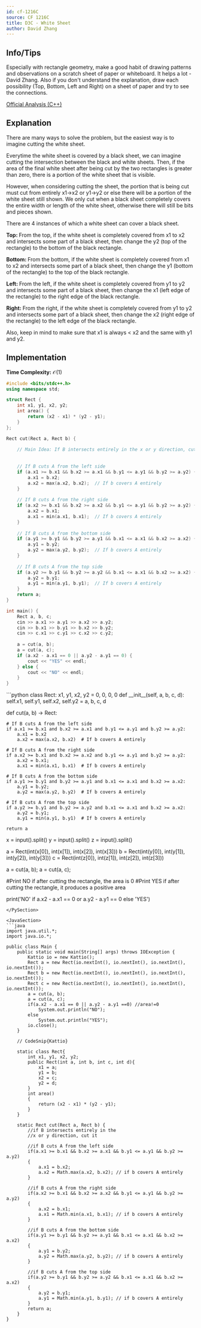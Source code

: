 ```yaml
---
id: cf-1216C
source: CF 1216C
title: D3C - White Sheet
author: David Zhang
---
```


## Info/Tips
Especially with rectangle geometry, make a good habit of drawing patterns and observations on a scratch sheet of paper or whiteboard. It helps a lot - David Zhang.
Also if you don't understand the explanation, draw each possibility (Top, Bottom, Left and Right) on a sheet of paper and try to see the connections.

[Official Analysis (C++)](https://codeforces.com/blog/entry/69954)

## Explanation

There are many ways to solve the problem, but the easiest way is to imagine cutting the white sheet. 

Everytime the white sheet is covered by a black sheet, we can imagine cutting the intersection between the black and white sheets. Then, if the area of the final white sheet after being cut by the two rectangles is greater than zero, there is a portion of the white sheet that is visible.

However, when considering cutting the sheet, the portion that is being cut must cut from entirely x1->x2 or y1->y2 or else there will be a portion of the white sheet still shown. We only cut when a black sheet completely covers the entire width or length of the white sheet, otherwise there will still be bits and pieces shown.


There are 4 instances of which a white sheet can cover a black sheet.

$\textbf{Top: }$ From the top, if the white sheet is completely covered from x1 to x2 and intersects some part of a black sheet, then change the y2 (top of the rectangle) to the bottom of the black rectangle.

$\textbf{Bottom: }$ From the bottom, if the white sheet is completely covered from x1 to x2 and intersects some part of a black sheet, then change the y1 (bottom of the rectangle) to the top of the black rectangle.

$\textbf{Left: }$ From the left, if the white sheet is completely covered from y1 to y2 and intersects some part of a black sheet, then change the x1 (left edge of the rectangle) to the right edge of the black rectangle.

$\textbf{Right: }$ From the right, if the white sheet is completely covered from y1 to y2 and intersects some part of a black sheet, then change the x2 (right edge of the rectangle) to the left edge of the black rectangle.

Also, keep in mind to make sure that x1 is always < x2 and the same with y1 and y2.

## Implementation

**Time Complexity:** $\mathcal{O}(1)$

<LanguageSection>

<CPPSection>

```cpp
#include <bits/stdc++.h>
using namespace std;

struct Rect {
	int x1, y1, x2, y2;
	int area() {
		return (x2 - x1) * (y2 - y1);
	}
};

Rect cut(Rect a, Rect b) {
	
	// Main Idea: If B intersects entirely in the x or y direction, cut it.
	
	
	// If B cuts A from the left side
	if (a.x1 >= b.x1 && b.x2 >= a.x1 && b.y1 <= a.y1 && b.y2 >= a.y2) {
		a.x1 = b.x2;
		a.x2 = max(a.x2, b.x2);  // If b covers A entirely
	}
	
	// If B cuts A from the right side
	if (a.x2 >= b.x1 && b.x2 >= a.x2 && b.y1 <= a.y1 && b.y2 >= a.y2) {
		a.x2 = b.x1;
		a.x1 = min(a.x1, b.x1);  // If b covers A entirely
	}
	
	// If B cuts A from the bottom side
	if (a.y1 >= b.y1 && b.y2 >= a.y1 && b.x1 <= a.x1 && b.x2 >= a.x2) {
		a.y1 = b.y2;
		a.y2 = max(a.y2, b.y2);  // If b covers A entirely
	}
	
	// If B cuts A from the top side
	if (a.y2 >= b.y1 && b.y2 >= a.y2 && b.x1 <= a.x1 && b.x2 >= a.x2) {
		a.y2 = b.y1;
		a.y1 = min(a.y1, b.y1);  // If b covers A entirely
	}
	return a;
}

int main() {
	Rect a, b, c;
	cin >> a.x1 >> a.y1 >> a.x2 >> a.y2;
	cin >> b.x1 >> b.y1 >> b.x2 >> b.y2;
	cin >> c.x1 >> c.y1 >> c.x2 >> c.y2;
	
	a = cut(a, b);
	a = cut(a, c);
	if (a.x2 - a.x1 == 0 || a.y2 - a.y1 == 0) {
		cout << "YES" << endl;
	} else {
		cout << "NO" << endl;
	}
}
```

</CPPSection>

<PySection>
```python
class Rect: 
	x1, y1, x2, y2 = 0, 0, 0, 0
	def __init__(self, a, b, c, d):
		self.x1, self.y1, self.x2, self.y2 = a, b, c, d

def cut(a, b) -> Rect:
  
	# If B cuts A from the left side
	if a.x1 >= b.x1 and b.x2 >= a.x1 and b.y1 <= a.y1 and b.y2 >= a.y2:
		a.x1 = b.x2
		a.x2 = max(a.x2, b.x2)  # If b covers A entirely
	
	# If B cuts A from the right side
	if a.x2 >= b.x1 and b.x2 >= a.x2 and b.y1 <= a.y1 and b.y2 >= a.y2:  
		a.x2 = b.x1;
		a.x1 = min(a.x1, b.x1)  # If b covers A entirely
  
	# If B cuts A from the bottom side	
	if a.y1 >= b.y1 and b.y2 >= a.y1 and b.x1 <= a.x1 and b.x2 >= a.x2:
		a.y1 = b.y2;
		a.y2 = max(a.y2, b.y2)  # If b covers A entirely
    
	# If B cuts A from the top side
	if a.y2 >= b.y1 and b.y2 >= a.y2 and b.x1 <= a.x1 and b.x2 >= a.x2:
		a.y2 = b.y1;
		a.y1 = min(a.y1, b.y1)  # If b covers A entirely
	
	return a

x = input().split()
y = input().split()
z = input().split()

a = Rect(int(x[0]), int(x[1]), int(x[2]), int(x[3]))
b = Rect(int(y[0]), int(y[1]), int(y[2]), int(y[3]))
c = Rect(int(z[0]), int(z[1]), int(z[2]), int(z[3]))

a = cut(a, b);
a = cut(a, c);

#Print NO if after cutting the rectangle, the area is 0
#Print YES if after cutting the rectangle, it produces a positive area

print('NO' if a.x2 - a.x1 == 0 or a.y2 - a.y1 == 0 else 'YES') 
```
</PySection>

<JavaSection>
```java
import java.util.*;
import java.io.*;

public class Main {
 	public static void main(String[] args) throws IOException {
		Kattio io = new Kattio();
		Rect a = new Rect(io.nextInt(), io.nextInt(), io.nextInt(), io.nextInt());
		Rect b = new Rect(io.nextInt(), io.nextInt(), io.nextInt(), io.nextInt());
		Rect c = new Rect(io.nextInt(), io.nextInt(), io.nextInt(), io.nextInt());
		a = cut(a, b);
		a = cut(a, c);
		if(a.x2 - a.x1 == 0 || a.y2 - a.y1 ==0) //area!=0
			System.out.println("NO");
		else
			System.out.println("YES");
 		io.close();
  	}
	
	// CodeSnip{Kattio}
	
	static class Rect{
		int x1, y1, x2, y2;
		public Rect(int a, int b, int c, int d){
			x1 = a;
			y1 = b;
			x2 = c;
			y2 = d;
		}
		int area()
		{
			return (x2 - x1) * (y2 - y1);
		}
	}
	
	static Rect cut(Rect a, Rect b) {
		//if B intersects entirely in the 
		//x or y direction, cut it
	
		//if B cuts A from the left side
		if(a.x1 >= b.x1 && b.x2 >= a.x1 && b.y1 <= a.y1 && b.y2 >= a.y2)
		{
			a.x1 = b.x2;
			a.x2 = Math.max(a.x2, b.x2); // if b covers A entirely
		}
	
		//if B cuts A from the right side
		if(a.x2 >= b.x1 && b.x2 >= a.x2 && b.y1 <= a.y1 && b.y2 >= a.y2)
		{
			a.x2 = b.x1;
			a.x1 = Math.min(a.x1, b.x1); // if b covers A entirely
		}
		
		//if B cuts A from the bottom side
		if(a.y1 >= b.y1 && b.y2 >= a.y1 && b.x1 <= a.x1 && b.x2 >= a.x2)
		{
			a.y1 = b.y2;
			a.y2 = Math.max(a.y2, b.y2); // if b covers A entirely
		}
	
		//if B cuts A from the top side
		if(a.y2 >= b.y1 && b.y2 >= a.y2 && b.x1 <= a.x1 && b.x2 >= a.x2)
		{
			a.y2 = b.y1;
			a.y1 = Math.min(a.y1, b.y1); // if b covers A entirely
		}
		return a;
	}
}
```

</JavaSection>

</LanguageSection>

